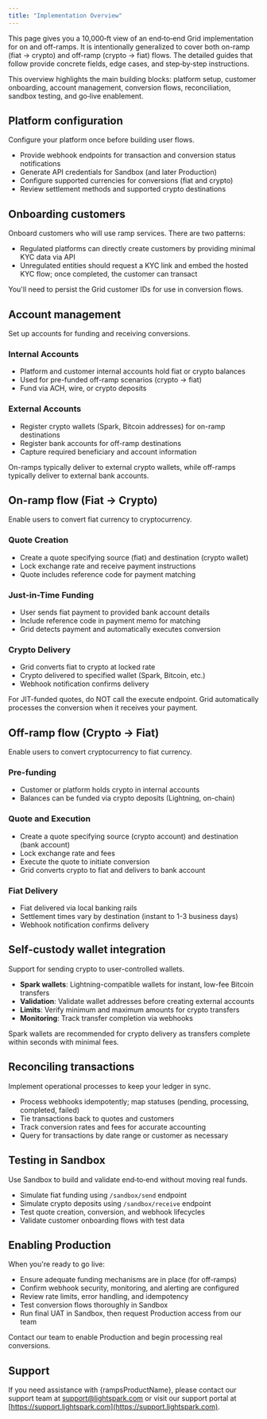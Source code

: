 ```yaml
---
title: "Implementation Overview"
---
```



This page gives you a 10,000‑ft view of an end‑to‑end Grid implementation for on and off-ramps.
It is intentionally generalized to cover both on-ramp (fiat → crypto) and off-ramp (crypto → fiat) flows.
The detailed guides that follow provide concrete fields, edge cases, and step‑by‑step instructions.

<Info>
  This overview highlights the main building blocks: platform setup, customer
  onboarding, account management, conversion flows, reconciliation, sandbox
  testing, and go‑live enablement.
</Info>

## Platform configuration

Configure your platform once before building user flows.

- Provide webhook endpoints for transaction and conversion status notifications
- Generate API credentials for Sandbox (and later Production)
- Configure supported currencies for conversions (fiat and crypto)
- Review settlement methods and supported crypto destinations

## Onboarding customers

Onboard customers who will use ramp services. There are two patterns:

- Regulated platforms can directly create customers by providing minimal KYC data via API
- Unregulated entities should request a KYC link and embed the hosted KYC flow; once completed, the customer can transact

You'll need to persist the Grid customer IDs for use in conversion flows.

## Account management

Set up accounts for funding and receiving conversions.

### Internal Accounts

- Platform and customer internal accounts hold fiat or crypto balances
- Used for pre-funded off-ramp scenarios (crypto → fiat)
- Fund via ACH, wire, or crypto deposits

### External Accounts

- Register crypto wallets (Spark, Bitcoin addresses) for on-ramp destinations
- Register bank accounts for off-ramp destinations
- Capture required beneficiary and account information

<Tip>
  On-ramps typically deliver to external crypto wallets, while off-ramps
  typically deliver to external bank accounts.
</Tip>

## On-ramp flow (Fiat → Crypto)

Enable users to convert fiat currency to cryptocurrency.

### Quote Creation

- Create a quote specifying source (fiat) and destination (crypto wallet)
- Lock exchange rate and receive payment instructions
- Quote includes reference code for payment matching

### Just-in-Time Funding

- User sends fiat payment to provided bank account details
- Include reference code in payment memo for matching
- Grid detects payment and automatically executes conversion

### Crypto Delivery

- Grid converts fiat to crypto at locked rate
- Crypto delivered to specified wallet (Spark, Bitcoin, etc.)
- Webhook notification confirms delivery

<Note>
  For JIT-funded quotes, do NOT call the execute endpoint. Grid automatically
  processes the conversion when it receives your payment.
</Note>

## Off-ramp flow (Crypto → Fiat)

Enable users to convert cryptocurrency to fiat currency.

### Pre-funding

- Customer or platform holds crypto in internal accounts
- Balances can be funded via crypto deposits (Lightning, on-chain)

### Quote and Execution

- Create a quote specifying source (crypto account) and destination (bank account)
- Lock exchange rate and fees
- Execute the quote to initiate conversion
- Grid converts crypto to fiat and delivers to bank account

### Fiat Delivery

- Fiat delivered via local banking rails
- Settlement times vary by destination (instant to 1-3 business days)
- Webhook notification confirms delivery

## Self-custody wallet integration

Support for sending crypto to user-controlled wallets.

- **Spark wallets**: Lightning-compatible wallets for instant, low-fee Bitcoin transfers
- **Validation**: Validate wallet addresses before creating external accounts
- **Limits**: Verify minimum and maximum amounts for crypto transfers
- **Monitoring**: Track transfer completion via webhooks

<Tip>
  Spark wallets are recommended for crypto delivery as transfers complete within
  seconds with minimal fees.
</Tip>

## Reconciling transactions

Implement operational processes to keep your ledger in sync.

- Process webhooks idempotently; map statuses (pending, processing, completed, failed)
- Tie transactions back to quotes and customers
- Track conversion rates and fees for accurate accounting
- Query for transactions by date range or customer as necessary

## Testing in Sandbox

Use Sandbox to build and validate end‑to‑end without moving real funds.

- Simulate fiat funding using `/sandbox/send` endpoint
- Simulate crypto deposits using `/sandbox/receive` endpoint
- Test quote creation, conversion, and webhook lifecycles
- Validate customer onboarding flows with test data

## Enabling Production

When you're ready to go live:

- Ensure adequate funding mechanisms are in place (for off-ramps)
- Confirm webhook security, monitoring, and alerting are configured
- Review rate limits, error handling, and idempotency
- Test conversion flows thoroughly in Sandbox
- Run final UAT in Sandbox, then request Production access from our team

<Check>
  Contact our team to enable Production and begin processing real conversions.
</Check>

## Support

If you need assistance with {rampsProductName}, please contact our support team at [support@lightspark.com](mailto:support@lightspark.com) or visit our support portal at [https://support.lightspark.com](https://support.lightspark.com).
